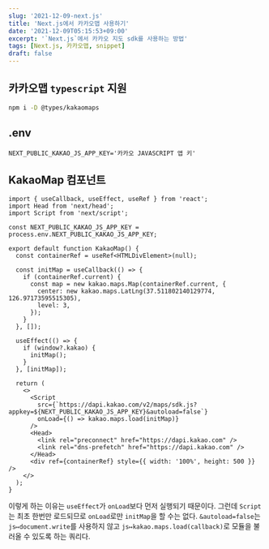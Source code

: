 ```yaml
---
slug: '2021-12-09-next.js'
title: 'Next.js에서 카카오맵 사용하기'
date: '2021-12-09T05:15:53+09:00'
excerpt: '`Next.js`에서 카카오 지도 sdk를 사용하는 방법'
tags: [Next.js, 카카오맵, snippet]
draft: false
---
```


## 카카오맵 `typescript` 지원

```sh
npm i -D @types/kakaomaps
```

## .env

```env
NEXT_PUBLIC_KAKAO_JS_APP_KEY='카카오 JAVASCRIPT 앱 키'
```

## KakaoMap 컴포넌트

```tsx
import { useCallback, useEffect, useRef } from 'react';
import Head from 'next/head';
import Script from 'next/script';

const NEXT_PUBLIC_KAKAO_JS_APP_KEY = process.env.NEXT_PUBLIC_KAKAO_JS_APP_KEY;

export default function KakaoMap() {
  const containerRef = useRef<HTMLDivElement>(null);

  const initMap = useCallback(() => {
    if (containerRef.current) {
      const map = new kakao.maps.Map(containerRef.current, {
        center: new kakao.maps.LatLng(37.511802140129774, 126.97173595515305),
        level: 3,
      });
    }
  }, []);

  useEffect(() => {
    if (window?.kakao) {
      initMap();
    }
  }, [initMap]);

  return (
    <>
      <Script
        src={`https://dapi.kakao.com/v2/maps/sdk.js?appkey=${NEXT_PUBLIC_KAKAO_JS_APP_KEY}&autoload=false`}
        onLoad={() => kakao.maps.load(initMap)}
      />
      <Head>
        <link rel="preconnect" href="https://dapi.kakao.com" />
        <link rel="dns-prefetch" href="https://dapi.kakao.com" />
      </Head>
      <div ref={containerRef} style={{ width: '100%', height: 500 }} />
    </>
  );
}
```

이렇게 하는 이유는 `useEffect`가 `onLoad`보다 먼저 실행되기 때문이다. 그런데 `Script`는 최초 한번만 로드되므로 `onLoad`로만 `initMap`을 할 수는 없다.
`&autoload=false`는 `js↦document.write`를 사용하지 않고 `js↦kakao.maps.load(callback)`로 모듈을 불러올 수 있도록 하는 쿼리다.
